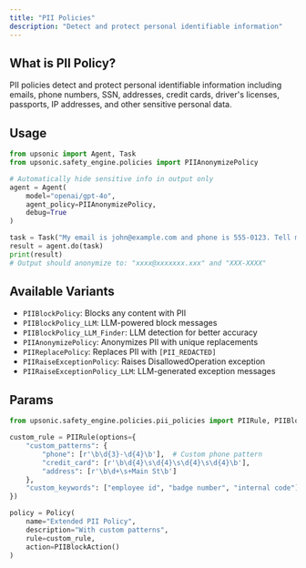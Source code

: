 ```yaml
---
title: "PII Policies"
description: "Detect and protect personal identifiable information"
---
```


## What is PII Policy?

PII policies detect and protect personal identifiable information including emails, phone numbers, SSN, addresses, credit cards, driver's licenses, passports, IP addresses, and other sensitive personal data.

## Usage

```python
from upsonic import Agent, Task
from upsonic.safety_engine.policies import PIIAnonymizePolicy

# Automatically hide sensitive info in output only
agent = Agent(
    model="openai/gpt-4o",
    agent_policy=PIIAnonymizePolicy,
    debug=True
)

task = Task("My email is john@example.com and phone is 555-0123. Tell me what is my e mail and phone number.")
result = agent.do(task)
print(result)
# Output should anonymize to: "xxxx@xxxxxxx.xxx" and "XXX-XXXX"
```

## Available Variants

- `PIIBlockPolicy`: Blocks any content with PII
- `PIIBlockPolicy_LLM`: LLM-powered block messages
- `PIIBlockPolicy_LLM_Finder`: LLM detection for better accuracy
- `PIIAnonymizePolicy`: Anonymizes PII with unique replacements
- `PIIReplacePolicy`: Replaces PII with `[PII_REDACTED]`
- `PIIRaiseExceptionPolicy`: Raises DisallowedOperation exception
- `PIIRaiseExceptionPolicy_LLM`: LLM-generated exception messages

## Params

```python
from upsonic.safety_engine.policies.pii_policies import PIIRule, PIIBlockAction

custom_rule = PIIRule(options={
    "custom_patterns": {
        "phone": [r'\b\d{3}-\d{4}\b'],  # Custom phone pattern
        "credit_card": [r'\b\d{4}\s\d{4}\s\d{4}\s\d{4}\b'],
        "address": [r'\b\d+\s+Main St\b']
    },
    "custom_keywords": ["employee id", "badge number", "internal code"]
})

policy = Policy(
    name="Extended PII Policy",
    description="With custom patterns",
    rule=custom_rule,
    action=PIIBlockAction()
)
```
